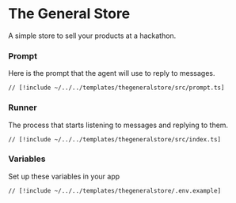 # The General Store

A simple store to sell your products at a hackathon.

### Prompt

Here is the prompt that the agent will use to reply to messages.

```tsx [src/prompt.ts]
// [!include ~/../../templates/thegeneralstore/src/prompt.ts]
```

### Runner

The process that starts listening to messages and replying to them.

```tsx [src/index.ts]
// [!include ~/../../templates/thegeneralstore/src/index.ts]
```

### Variables

Set up these variables in your app

```bash [cmd]
// [!include ~/../../templates/thegeneralstore/.env.example]
```
